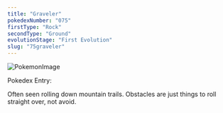 ```yaml
---
title: "Graveler"
pokedexNumber: "075"
firstType: "Rock"
secondType: "Ground"
evolutionStage: "First Evolution"
slug: "75graveler"
---
```


![PokemonImage](https://archives.bulbagarden.net/media/upload/thumb/d/d4/0075Graveler.png/140px-0075Graveler.png)

Pokedex Entry:

Often seen rolling down mountain trails. Obstacles are just things to roll straight over, not avoid.
